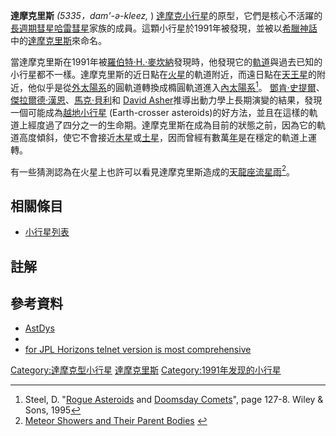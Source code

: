 {{Infobox Planet 
| name = 5335 達摩克里斯
| background = #FFFFC0
| discoverer = [[羅伯特·H.·麥坎納|羅伯特·H.·麥坎納]]
| discovered = 1991年2月18日
| designations = 1991 DA 
| mp_category = [[達摩克小行星|達摩克小行星]]
| epoch = 2006年1月1日 ([[儒略日|JD]] 2453736.5 )
| semimajor = 11.84 [[天文單位|AU]]
| perihelion = 1.58 AU
| aphelion = 22.10 AU
| eccentricity = 0.87
| period = 14880.90 [[天|天]], 40.74 [[儒略年|a]]
| inclination = 61.95 [[度|°]]
| asc_node = .02°
| arg_peri = 191.25°
| mean_anomaly = 133.07°
| avg_speed =6.67 公里/秒
| dimensions =~ 10 公里
| mass =
| density =
| gravity =
| escape_velocity =
| rotation =10.2 [[小時|h]]
| spectral_type = S
| abs_magnitude =13.3
| albedo =  
| temperature =}}
'''達摩克里斯''' ''(5335，dam'-ə-kleez,'' {{IPA|ˈdæməkliːz}}) [[達摩克小行星|達摩克小行星]]的原型，它們是核心不活躍的[[長週期彗星|長週期彗星]][[哈雷彗星|哈雷彗星]]家族的成員。這顆小行星於1991年被發現，並被以[[希臘神話|希臘神話]]中的[[達摩克里斯|達摩克里斯]]來命名。 

當達摩克里斯在1991年被[[羅伯特·H.·麥坎納|羅伯特·H.·麥坎納]]發現時，他發現它的[[軌道|軌道]]與過去已知的小行星都不一樣。達摩克里斯的近日點在[[火星|火星]]的軌道附近，而遠日點在[[天王星|天王星]]的附近，他似乎是從[[外太陽系|外太陽系]]的圓軌道轉換成橢圓軌道進入[[內太陽系|內太陽系]]<ref> Steel, D. "[[Rogue_Asteroid|Rogue Asteroid]]s and [[Doomsday_Comet|Doomsday Comet]]s", page 127-8. Wiley & Sons, 1995 </ref>。 [[鄧肯·史提爾|鄧肯·史提爾]]、[[傑拉爾德·漢恩|傑拉爾德·漢恩]]、[[馬克·貝利|馬克·貝利]]和 [[David_Asher|David Asher]]推導出動力學上長期演變的結果，發現一個可能成為[[越地小行星|越地小行星]] (Earth-crosser asteroids)的好方法，並且在這樣的軌道上經度過了四分之一的生命期。達摩克里斯在成為目前的狀態之前，因為它的軌道高度傾斜，使它不會接近[[木星|木星]]或[[土星|土星]]，因而曾經有數萬[[年|年]]是在穩定的軌道上運轉。

有一些猜測認為在火星上也許可以看見達摩克里斯造成的[[天龍座|天龍座]][[流星雨|流星雨]]<ref>[http://star.arm.ac.uk/~aac/showers.jpg Meteor Showers and Their Parent Bodies] {{Wayback|url=http://star.arm.ac.uk/~aac/showers.jpg |date=20081003155932 }}</ref>。

== 相關條目 ==
* [[小行星列表|小行星列表]]

== 註解 ==
{{reflist}}

== 參考資料 ==
* [http://hamilton.dm.unipi.it/cgi-bin/astdys/astibo?objects:Damocles;main AstDys]
* {{JPL Small Body}}
* [http://ssd.jpl.nasa.gov/horizons.html for JPL Horizons telnet version is most comprehensive] {{Wayback|url=http://ssd.jpl.nasa.gov/horizons.html |date=20080906174348 }}

{{小天體}}
{{Minor Planet Number|[[小行星5334|5334 Mishima]]|[[小行星5336|(5336) 1991 JE1]]}}
{{outerasteroid-stub}}

[[Category:達摩克型小行星|Category:達摩克型小行星]]
[[Category:S-型小行星|達摩克里斯]]
[[Category:1991年发现的小行星|Category:1991年发现的小行星]]